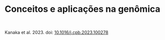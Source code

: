 # Conceitos e aplicações na genômica


<br>

:::reference

Kanaka et al. 2023. doi: [10.1016/j.cpb.2023.100278](https://doi.org/10.1016/j.cpb.2023.100278)

:::

